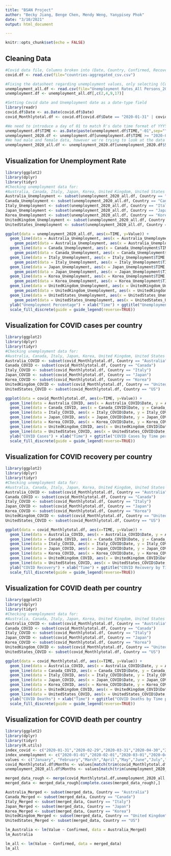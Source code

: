 ```yaml
---
title: "BSAN Project"
author: "Becky Jiang, Benge Chen, Mendy Weng, Yanypisey Phok"
date: "3/10/2021"
output: html_document

---
```

```r
knitr::opts_chunk$set(echo = FALSE)
```

## Cleaning Data

```r
#Covid data file, Columns broken into (Date, Country, Confirmed, Recovered, Deaths) 
covid.df <- read.csv(file="countries-aggregated_csv.csv")

#Fixing the datasheet regarding unemployment values, only selecting (Country, Date, Percentage of Unemployed)
unemployment_all.df <- read.csv(file="Unemployment Rates_All Persons_2019M1-2020M12.csv")
unemployment.df <- unemployment_all.df[,c(2,4,9,17)]

#Setting Covid date and Unemployment date as a date-type field
library(readr)
covid.df$Date <- as.Date(covid.df$Date)
covid_Monthlytotal.df <- covid.df[covid.df$Date == "2020-01-31" | covid.df$Date == "2020-02-29" | covid.df$Date == "2020-03-31" | covid.df$Date == "2020-04-30" | covid.df$Date == "2020-05-31" | covid.df$Date == "2020-06-30" | covid.df$Date == "2020-07-31" | covid.df$Date == "2020-08-31" | covid.df$Date == "2020-09-30" | covid.df$Date == "2020-10-31" | covid.df$Date == "2020-11-30" | covid.df$Date == "2020-12-31",]

#We need to introduce a day of 01 to match R's date time format of YYYY-MM-DD
unemployment.df$TIME <- as.Date(paste(unemployment.df$TIME,"-01",sep=""))
unemployment_2020.df <- unemployment.df[unemployment.df$TIME >= "2020-01-01" & unemployment.df$TIME <= "2020-12-31",]
#We had male and female data, however we're trying to look at the data when it's consolidated
unemployment_2020_all.df <- unemployment_2020.df[unemployment_2020.df$Subject == "Unemployment rate (monthly), Total, All persons",]

```

## Visualization for Unemployment Rate

```r
library(ggplot2)
library(dplyr)
library(tidyr)
#Checking unemployment data for:
#Australia, Canada, Italy, Japan, Korea, United Kingdom, United States
Australia_Unemployment <- subset(unemployment_2020_all.df, Country == "Australia")
Canada_Unemployment <- subset(unemployment_2020_all.df, Country == "Canada")
Italy_Unemployment <- subset(unemployment_2020_all.df, Country == "Italy")
Japan_Unemployment <- subset(unemployment_2020_all.df, Country == "Japan")
Korea_Unemployment <- subset(unemployment_2020_all.df, Country == "Korea")
UnitedKingdom_Unemployment <- subset(unemployment_2020_all.df, Country == "United Kingdom")
UnitedStates_Unemployment <- subset(unemployment_2020_all.df, Country == "United States")

ggplot(data = unemployment_2020_all.df, aes(x=TIME, y=Value)) + 
  geom_line(data = Australia_Unemployment, aes(x = Australia_Unemployment$TIME, y = Australia_Unemployment$Value), color = 'blue') + 
    geom_point(data = Australia_Unemployment, aes(x = Australia_Unemployment$TIME, y = Australia_Unemployment$Value), color = 'blue') +
  geom_line(data = Canada_Unemployment, aes(x = Canada_Unemployment$TIME, y = Canada_Unemployment$Value), color = 'red') +
    geom_point(data = Canada_Unemployment, aes(x = Canada_Unemployment$TIME, y = Canada_Unemployment$Value), color = 'red') + 
  geom_line(data = Italy_Unemployment, aes(x = Italy_Unemployment$TIME, y = Italy_Unemployment$Value), color = 'green') + 
    geom_point(data = Italy_Unemployment, aes(x = Italy_Unemployment$TIME, y = Italy_Unemployment$Value), color = 'green') + 
  geom_line(data = Japan_Unemployment, aes(x = Japan_Unemployment$TIME, y = Japan_Unemployment$Value), color = 'purple') + 
    geom_point(data = Japan_Unemployment, aes(x = Japan_Unemployment$TIME, y = Japan_Unemployment$Value), color = 'purple') + 
  geom_line(data = Korea_Unemployment, aes(x = Korea_Unemployment$TIME, y = Korea_Unemployment$Value), color = 'orange') + 
    geom_point(data = Korea_Unemployment, aes(x = Korea_Unemployment$TIME, y = Korea_Unemployment$Value), color = 'orange') + 
  geom_line(data = UnitedKingdom_Unemployment, aes(x = UnitedKingdom_Unemployment$TIME, y = UnitedKingdom_Unemployment$Value), color = 'yellow') + 
    geom_point(data = UnitedKingdom_Unemployment, aes(x = UnitedKingdom_Unemployment$TIME, y = UnitedKingdom_Unemployment$Value), color = 'yellow') + 
  geom_line(data = UnitedStates_Unemployment, aes(x = UnitedStates_Unemployment$TIME, y = UnitedStates_Unemployment$Value), color = 'black') +
    geom_point(data = UnitedStates_Unemployment, aes(x = UnitedStates_Unemployment$TIME, y = UnitedStates_Unemployment$Value), color = 'black') +
  ylab("Unemployment Percentage") + xlab("Time") + ggtitle("Unemployment Rate by Month per Country") +
  scale_fill_discrete(guide = guide_legend(reverse=TRUE))

```

## Visualization for COVID cases per country
```r
library(ggplot2)
library(dplyr)
library(tidyr)
#Checking unemployment data for:
#Australia, Canada, Italy, Japan, Korea, United Kingdom, United States
Australia_COVID <- subset(covid_Monthlytotal.df, Country == "Australia")
Canada_COVID <- subset(covid_Monthlytotal.df, Country == "Canada")
Italy_COVID <- subset(covid_Monthlytotal.df, Country == "Italy")
Japan_COVID <- subset(covid_Monthlytotal.df, Country == "Japan")
Korea_COVID <- subset(covid_Monthlytotal.df, Country == "Korea")
UnitedKingdom_COVID <- subset(covid_Monthlytotal.df, Country == "United Kingdom")
UnitedStates_COVID <- subset(covid_Monthlytotal.df, Country == "US")

ggplot(data = covid_Monthlytotal.df, aes(x=TIME, y=Value)) + 
  geom_line(data = Australia_COVID, aes(x = Australia_COVID$Date, y = Australia_COVID$Confirmed), color = 'blue') + 
  geom_line(data = Canada_COVID, aes(x = Canada_COVID$Date, y = Canada_COVID$Confirmed), color = 'red') +
  geom_line(data = Italy_COVID, aes(x = Italy_COVID$Date, y = Italy_COVID$Confirmed), color = 'green') + 
  geom_line(data = Japan_COVID, aes(x = Japan_COVID$Date, y = Japan_COVID$Confirmed), color = 'purple') + 
  geom_line(data = Korea_COVID, aes(x = Korea_COVID$Date, y = Korea_COVID$Confirmed), color = 'orange') + 
  geom_line(data = UnitedKingdom_COVID, aes(x = UnitedKingdom_COVID$Date, y = UnitedKingdom_COVID$Confirmed), color = 'yellow') + 
  geom_line(data = UnitedStates_COVID, aes(x = UnitedStates_COVID$Date, y = UnitedStates_COVID$Confirmed), color = 'black') +
  ylab("COVID Cases") + xlab("Time") + ggtitle("COVID Cases by Time per Country") +
  scale_fill_discrete(guide = guide_legend(reverse=TRUE))

```

## Visualization for COVID recovery per country
```r
library(ggplot2)
library(dplyr)
library(tidyr)
#Checking unemployment data for:
#Australia, Canada, Italy, Japan, Korea, United Kingdom, United States
Australia_COVID <- subset(covid_Monthlytotal.df, Country == "Australia")
Canada_COVID <- subset(covid_Monthlytotal.df, Country == "Canada")
Italy_COVID <- subset(covid_Monthlytotal.df, Country == "Italy")
Japan_COVID <- subset(covid_Monthlytotal.df, Country == "Japan")
Korea_COVID <- subset(covid_Monthlytotal.df, Country == "Korea")
UnitedKingdom_COVID <- subset(covid_Monthlytotal.df, Country == "United Kingdom")
UnitedStates_COVID <- subset(covid_Monthlytotal.df, Country == "US")

ggplot(data = covid_Monthlytotal.df, aes(x=TIME, y=Value)) + 
  geom_line(data = Australia_COVID, aes(x = Australia_COVID$Date, y = Australia_COVID$Recovered), color = 'blue') + 
  geom_line(data = Canada_COVID, aes(x = Canada_COVID$Date, y = Canada_COVID$Recovered), color = 'red') +
  geom_line(data = Italy_COVID, aes(x = Italy_COVID$Date, y = Italy_COVID$Recovered), color = 'green') + 
  geom_line(data = Japan_COVID, aes(x = Japan_COVID$Date, y = Japan_COVID$Recovered), color = 'purple') + 
  geom_line(data = Korea_COVID, aes(x = Korea_COVID$Date, y = Korea_COVID$Recovered), color = 'orange') + 
  geom_line(data = UnitedKingdom_COVID, aes(x = UnitedKingdom_COVID$Date, y = UnitedKingdom_COVID$Recovered), color = 'yellow') + 
  geom_line(data = UnitedStates_COVID, aes(x = UnitedStates_COVID$Date, y = UnitedStates_COVID$Recovered), color = 'black') +
  ylab("COVID Recovery") + xlab("Time") + ggtitle("COVID Recovery by Time per Country") +
  scale_fill_discrete(guide = guide_legend(reverse=TRUE))
```

## Visualization for COVID death per country
```r
library(ggplot2)
library(dplyr)
library(tidyr)
#Checking unemployment data for:
#Australia, Canada, Italy, Japan, Korea, United Kingdom, United States
Australia_COVID <- subset(covid_Monthlytotal.df, Country == "Australia")
Canada_COVID <- subset(covid_Monthlytotal.df, Country == "Canada")
Italy_COVID <- subset(covid_Monthlytotal.df, Country == "Italy")
Japan_COVID <- subset(covid_Monthlytotal.df, Country == "Japan")
Korea_COVID <- subset(covid_Monthlytotal.df, Country == "Korea")
UnitedKingdom_COVID <- subset(covid_Monthlytotal.df, Country == "United Kingdom")
UnitedStates_COVID <- subset(covid_Monthlytotal.df, Country == "US")

ggplot(data = covid_Monthlytotal.df, aes(x=TIME, y=Value)) + 
  geom_line(data = Australia_COVID, aes(x = Australia_COVID$Date, y = Australia_COVID$Deaths), color = 'blue') + 
  geom_line(data = Canada_COVID, aes(x = Canada_COVID$Date, y = Canada_COVID$Death), color = 'red') +
  geom_line(data = Italy_COVID, aes(x = Italy_COVID$Date, y = Italy_COVID$Death), color = 'green') + 
  geom_line(data = Japan_COVID, aes(x = Japan_COVID$Date, y = Japan_COVID$Death), color = 'purple') + 
  geom_line(data = Korea_COVID, aes(x = Korea_COVID$Date, y = Korea_COVID$Death), color = 'orange') + 
  geom_line(data = UnitedKingdom_COVID, aes(x = UnitedKingdom_COVID$Date, y = UnitedKingdom_COVID$Death), color = 'yellow') + 
  geom_line(data = UnitedStates_COVID, aes(x = UnitedStates_COVID$Date, y = UnitedStates_COVID$Death), color = 'black') +
  ylab("COVID Deaths") + xlab("Time") + ggtitle("COVID Deaths by Time per Country") +
  scale_fill_discrete(guide = guide_legend(reverse=TRUE))
```

## Visualization for COVID death per country
```r
library(ggplot2)
library(dplyr)
library(tidyr)
library(R.utils)
index_covid <- c("2020-01-31","2020-02-29","2020-03-31","2020-04-30","2020-05-31","2020-06-30","2020-07-31","2020-08-31","2020-09-30","2020-10-31","2020-11-30","2020-12-31")
index_unemployment <- c("2020-01-01","2020-02-01","2020-03-01","2020-04-01","2020-05-01","2020-06-01","2020-07-01","2020-08-01","2020-09-01","2020-10-01","2020-11-01","2020-12-01")
values <- c("January", "February","March","April","May","June","July","August","September","October","November","December")
covid_Monthlytotal.df$Months <- values[match(trim(covid_Monthlytotal.df$Date),index_covid)]
unemployment_2020_all.df$Months <- values[match(trim(unemployment_2020_all.df$TIME),index_unemployment)]

merged_data_rough <- merge(covid_Monthlytotal.df,unemployment_2020_all.df, by = c("Months","Country"), all=TRUE)
merged_data <- merged_data_rough[complete.cases(merged_data_rough),]

Australia_Merged <- subset(merged_data, Country == "Australia")
Canada_Merged <- subset(merged_data, Country == "Canada")
Italy_Merged <- subset(merged_data, Country == "Italy")
Japan_Merged <- subset(merged_data, Country == "Japan")
Korea_Merged <- subset(merged_data, Country == "Korea")
UnitedKingdom_Merged <- subset(merged_data, Country == "United Kingdom")
UnitedStates_Merged <- subset(merged_data, Country == "US")

lm_Australia <- lm(Value ~ Confirmed, data = Australia_Merged)
lm_Australia

lm_all <- lm(Value ~ Confirmed, data = merged_data)
lm_all
```